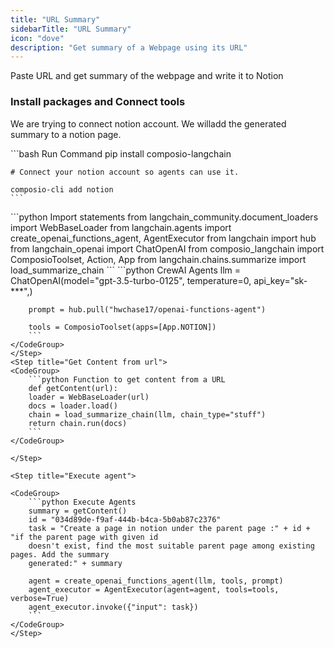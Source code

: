 ```yaml
---
title: "URL Summary"
sidebarTitle: "URL Summary"
icon: "dove"
description: "Get summary of a Webpage using its URL"
---
```


<Tip>Paste URL and get summary of the webpage and write it to Notion</Tip>

### Install packages and Connect tools

We are trying to connect notion account. We willadd the generated summary to a notion page.

<CodeGroup>
    ```bash Run Command
    pip install composio-langchain

    # Connect your notion account so agents can use it.

    composio-cli add notion
    ```

</CodeGroup>

<Steps>
    <Step title="Import base packages">
    <CodeGroup>
        ```python Import statements
        from langchain_community.document_loaders import WebBaseLoader
        from langchain.agents import create_openai_functions_agent, AgentExecutor
        from langchain import hub
        from langchain_openai import ChatOpenAI
        from composio_langchain import ComposioToolset, Action, App
        from langchain.chains.summarize import load_summarize_chain
        ```
    </CodeGroup>
    </Step>
    <Step title="Initialise tools and agents">
    <CodeGroup>
        ```python CrewAI Agents
        llm = ChatOpenAI(model="gpt-3.5-turbo-0125", temperature=0, api_key="sk-***",)

        prompt = hub.pull("hwchase17/openai-functions-agent")

        tools = ComposioToolset(apps=[App.NOTION])
        ```
    </CodeGroup>
    </Step>
    <Step title="Get Content from url">
    <CodeGroup>
        ```python Function to get content from a URL
        def getContent(url):
        loader = WebBaseLoader(url)
        docs = loader.load()
        chain = load_summarize_chain(llm, chain_type="stuff")
        return chain.run(docs)
        ```
    </CodeGroup>

    </Step>

    <Step title="Execute agent">

    <CodeGroup>
        ```python Execute Agents
        summary = getContent()
        id = "034d89de-f9af-444b-b4ca-5b0ab87c2376"
        task = "Create a page in notion under the parent page :" + id + "if the parent page with given id
        doesn't exist, find the most suitable parent page among existing pages. Add the summary
        generated:" + summary

        agent = create_openai_functions_agent(llm, tools, prompt)
        agent_executor = AgentExecutor(agent=agent, tools=tools, verbose=True)
        agent_executor.invoke({"input": task})
        ```
    </CodeGroup>
    </Step>

</Steps>
